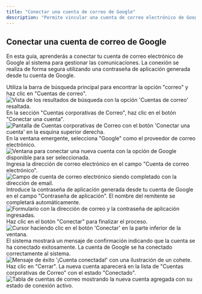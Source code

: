 ```yaml
---
title: "Conectar una cuenta de correo de Google"
description: "Permite vincular una cuenta de correo electrónico de Google al sistema para gestionar las comunicaciones. La conexión se realiza de forma segura mediante una contraseña de aplicación generada desde la configuración de la cuenta de Google."
---
```



## Conectar una cuenta de correo de Google

En esta guía, aprenderás a conectar tu cuenta de correo electrónico de Google al sistema para gestionar las comunicaciones. La conexión se realiza de forma segura utilizando una contraseña de aplicación generada desde tu cuenta de Google.

<Steps>
<Step title="Buscar la opción 'Cuentas de correo'">
  Utiliza la barra de búsqueda principal para encontrar la opción "correo" y haz clic en "Cuentas de correo".

  <Frame>
  <img src="https://files-public-web.s3-us-west-2.amazonaws.com/1978/video_screenshots/2025/09/05/screenshot_1757103284_0_68bb44b466a7e.jpg" alt="Vista de los resultados de búsqueda con la opción 'Cuentas de correo' resaltada." />
  </Frame>
</Step>

<Step title="Iniciar la conexión de una nueva cuenta">
  En la sección "Cuentas corporativas de Correo", haz clic en el botón "Conectar una cuenta".

  <Frame>
  <img src="https://files-public-web.s3-us-west-2.amazonaws.com/1978/video_screenshots/2025/09/05/screenshot_1757103284_1_68bb44b4d7ba4.jpg" alt="Pantalla de Cuentas corporativas de Correo con el botón 'Conectar una cuenta' en la esquina superior derecha." />
  </Frame>
</Step>

<Step title="Seleccionar Google como proveedor de correo">
  En la ventana emergente, selecciona "Google" como el proveedor de correo electrónico.

  <Frame>
  <img src="https://files-public-web.s3-us-west-2.amazonaws.com/1978/video_screenshots/2025/09/05/screenshot_1757103285_2_68bb44b517189.jpg" alt="Ventana para conectar una nueva cuenta con la opción de Google disponible para ser seleccionada." />
  </Frame>
</Step>

<Step title="Ingresar la dirección de correo electrónico">
  Ingresa la dirección de correo electrónico en el campo "Cuenta de correo electrónico".

  <Frame>
  <img src="https://files-public-web.s3-us-west-2.amazonaws.com/1978/video_screenshots/2025/09/05/screenshot_1757103285_3_68bb44b5672bd.jpg" alt="Campo de cuenta de correo electrónico siendo completado con la dirección de email." />
  </Frame>
</Step>

<Step title="Ingresar la contraseña de aplicación">
  Introduce la contraseña de aplicación generada desde tu cuenta de Google en el campo "Contraseña de aplicación". El nombre del remitente se completará automáticamente.

  <Frame>
  <img src="https://files-public-web.s3-us-west-2.amazonaws.com/1978/video_screenshots/2025/09/05/screenshot_1757103285_4_68bb44b59836b.jpg" alt="Formulario con la dirección de correo y la contraseña de aplicación ingresadas." />
  </Frame>
</Step>

<Step title="Conectar la cuenta">
  Haz clic en el botón "Conectar" para finalizar el proceso.

  <Frame>
  <img src="https://files-public-web.s3-us-west-2.amazonaws.com/1978/video_screenshots/2025/09/05/screenshot_1757103285_5_68bb44b5d9584.jpg" alt="Cursor haciendo clic en el botón 'Conectar' en la parte inferior de la ventana." />
  </Frame>
</Step>

<Step title="Confirmación de la conexión">
  El sistema mostrará un mensaje de confirmación indicando que la cuenta se ha conectado exitosamente.

  <Check>
  La cuenta de Google se ha conectado correctamente al sistema.
  </Check>

  <Frame>
  <img src="https://files-public-web.s3-us-west-2.amazonaws.com/1978/video_screenshots/2025/09/05/screenshot_1757103286_6_68bb44b628e1f.jpg" alt="Mensaje de éxito '¡Cuenta conectada!' con una ilustración de un cohete." />
  </Frame>
</Step>

<Step title="Cerrar la ventana y verificar la conexión">
  Haz clic en "Cerrar". La nueva cuenta aparecerá en la lista de "Cuentas corporativas de Correo" con el estado "Conectado".

  <Frame>
  <img src="https://files-public-web.s3-us-west-2.amazonaws.com/1978/video_screenshots/2025/09/05/screenshot_1757103286_7_68bb44b66f37b.jpg" alt="Tabla de cuentas de correo mostrando la nueva cuenta agregada con su estado de conexión activo." />
  </Frame>
</Step>
</Steps>


